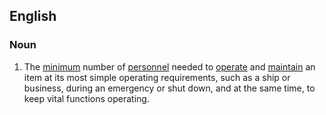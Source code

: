 ==English==

===Noun===
{{en-noun|head=[[skeleton]] [[crew]]|s}}

# {{idiomatic}}The [[minimum]] number of [[personnel]] needed to [[operate]] and [[maintain]] an item at its most simple operating requirements, such as a ship or business, during an emergency or shut down, and  at the same time, to keep vital functions operating.